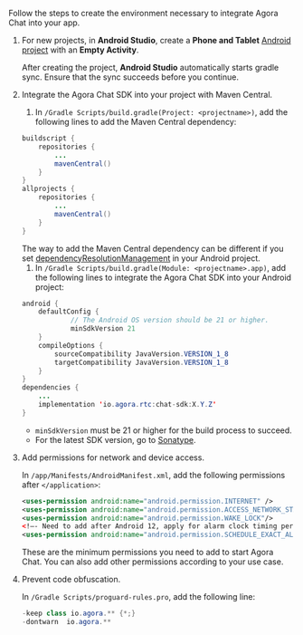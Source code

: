 <PlatformWrapper platform="android">

Follow the steps to create the environment necessary to integrate Agora Chat into your app.

1. For new projects, in **Android Studio**, create a **Phone and Tablet** [Android project](https://developer.android.com/studio/projects/create-project) with an **Empty Activity**.
   <div class="alert note">After creating the project, <b>Android Studio</b> automatically starts gradle sync. Ensure that the sync succeeds before you continue.</div>

2. Integrate the Agora Chat SDK into your project with Maven Central. 

    1. In `/Gradle Scripts/build.gradle(Project: <projectname>)`, add the following lines to add the Maven Central dependency:

   ```java
   buildscript {
       repositories {
           ...
           mavenCentral()
       }
   }
   allprojects {
       repositories {
           ...
           mavenCentral()
       }
   }
   ```
	 
	 <div class="alert note">The way to add the Maven Central dependency can be different if you set  <a href="https://docs.gradle.org/current/userguide/declaring_repositories.html#sub:centralized-repository-declaration">dependencyResolutionManagement</a> in your Android project.</div>
		
	1. In `/Gradle Scripts/build.gradle(Module: <projectname>.app)`, add the following lines to integrate the Agora Chat SDK into your Android project:

   ```java
   android {
       defaultConfig {
               // The Android OS version should be 21 or higher.
               minSdkVersion 21
       }
       compileOptions {
           sourceCompatibility JavaVersion.VERSION_1_8
           targetCompatibility JavaVersion.VERSION_1_8
       }
   }
   dependencies {
       ...
       implementation 'io.agora.rtc:chat-sdk:X.Y.Z'
   }
   ```

   <div class="alert note"><ul><li><code>minSdkVersion</code> must be 21 or higher for the build process to succeed.</li><li>For the latest SDK version, go to <a href="https://search.maven.org/search?q=a:chat-sdk">Sonatype</a>.</li></ul></div>

3. Add permissions for network and device access.

   In `/app/Manifests/AndroidManifest.xml`, add the following permissions after `</application>`:
	 
   ```xml
   <uses-permission android:name="android.permission.INTERNET" />
   <uses-permission android:name="android.permission.ACCESS_NETWORK_STATE"/>
   <uses-permission android:name="android.permission.WAKE_LOCK"/>
   <!—- Need to add after Android 12, apply for alarm clock timing permission -—> 
   <uses-permission android:name="android.permission.SCHEDULE_EXACT_ALARM" />
   ```
	
	These are the minimum permissions you need to add to start Agora Chat. You can also add other permissions according to your use case.

4. Prevent code obfuscation.

   In `/Gradle Scripts/proguard-rules.pro`, add the following line:

   ```java
   -keep class io.agora.** {*;}
   -dontwarn  io.agora.**
   ```

</PlatformWrapper>
